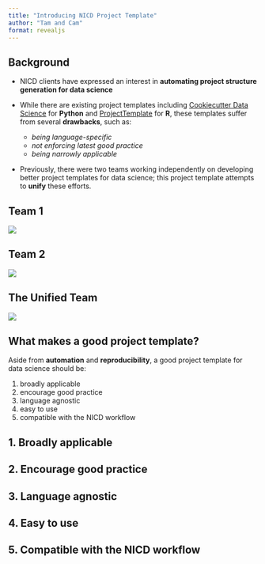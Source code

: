 ```yaml
---
title: "Introducing NICD Project Template"
author: "Tam and Cam"
format: revealjs
---
```


## Background

- NICD clients have expressed an interest in __automating project structure generation for data science__ 
- While there are existing project templates including [Cookiecutter Data Science](https://drivendata.github.io/cookiecutter-data-science/) for __Python__ and [ProjectTemplate](http://projecttemplate.net) for __R__, these templates suffer from several __drawbacks__, such as:

    - _being language-specific_
    - _not enforcing latest good practice_
    - _being narrowly applicable_

- Previously, there were two teams working independently on developing better project templates for data science; this project template attempts to __unify__ these efforts.

## Team 1

![](figures/matt.jpeg){fig-align="center"}

## Team 2

![](figures/mac.jpeg){fig-align="center"}

## The Unified Team

![](figures/cam-tam-blend.png){fig-align="center"}

## What makes a good project template?

Aside from __automation__ and __reproducibility__, a good project template for data science should be:

1. broadly applicable
2. encourage good practice
3. language agnostic
4. easy to use
5. compatible with the NICD workflow

## 1. Broadly applicable

## 2. Encourage good practice

## 3. Language agnostic

## 4. Easy to use

## 5. Compatible with the NICD workflow
